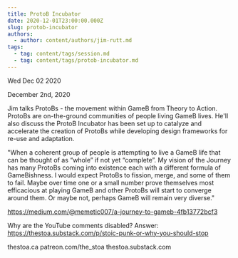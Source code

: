 ```yaml
---
title: ProtoB Incubator
date: 2020-12-01T23:00:00.000Z
slug: protob-incubator
authors:
  - author: content/authors/jim-rutt.md
tags:
  - tag: content/tags/session.md
  - tag: content/tags/protob-incubator.md
---
```






Wed Dec 02 2020

December 2nd, 2020

Jim talks ProtoBs - the movement within GameB from Theory to Action. ProtoBs are on-the-ground communities of people living GameB lives. He'll also discuss the ProtoB Incubator has been set up to catalyze and accelerate the creation of ProtoBs while developing design frameworks for re-use and adaptation.

"When a coherent group of people is attempting to live a GameB life that can be thought of as “whole” if not yet “complete”. My vision of the Journey has many ProtoBs coming into existence each with a different formula of GameBishness. I would expect ProtoBs to fission, merge, and some of them to fail. Maybe over time one or a small number prove themselves most efficacious at playing GameB and other ProtoBs will start to converge around them. Or maybe not, perhaps GameB will remain very diverse."

https://medium.com/@memetic007/a-journey-to-gameb-4fb13772bcf3

Why are the YouTube comments disabled? Answer: https://thestoa.substack.com/p/stoic-punk-or-why-you-should-stop

thestoa.ca
patreon.com/the_stoa
thestoa.substack.com


